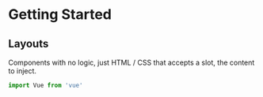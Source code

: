 
<Meta title="Introduction"  />

# Getting Started

## Layouts

Components with no logic, just HTML / CSS that accepts a slot, the content to inject.

```js
import Vue from 'vue'
```